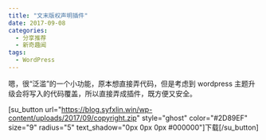 ```yaml
---
title: "文末版权声明插件"
date: 2017-09-08
categories:
  - 分享推荐
  - 新奇趣闻
tags:
  - WordPress
---
```


嗯，很“泛滥”的一个小功能，原本想直接弄代码，但是考虑到 wordpress 主题升级会将写入的代码覆盖，所以直接弄成插件，既方便又安全。

\[su_button url="https://blog.syfxlin.win/wp-content/uploads/2017/09/copyright.zip" style="ghost" color="#2D89EF" size="9" radius="5" text_shadow="0px 0px 0px #000000"\]下载\[/su_button\]
